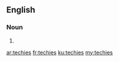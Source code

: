 ==English==

===Noun===
{{head|en|plural}}

# {{plural of|techie|lang=en}}

[[ar:techies]]
[[fr:techies]]
[[ku:techies]]
[[my:techies]]